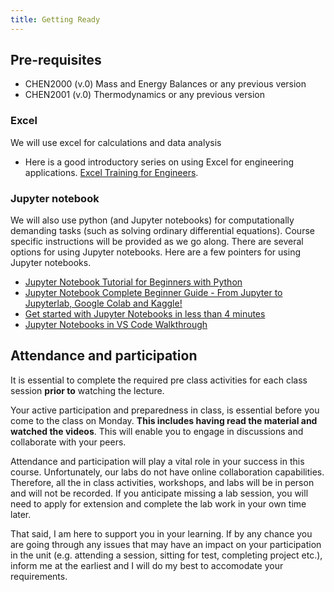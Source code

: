 ```yaml
---
title: Getting Ready
---
```


## Pre-requisites

- CHEN2000 (v.0) Mass and Energy Balances or any previous version
- CHEN2001 (v.0) Thermodynamics or any previous version 

### Excel

We will use excel for calculations and data analysis

- Here is a good introductory series on using Excel for engineering
  applications. [Excel Training for
  Engineers](https://www.youtube.com/playlist?list=PLUQP7hTI4zC8-7mTTotSiNt1hma7irN_M).

### Jupyter notebook

We will also use python (and Jupyter notebooks) for computationally demanding
tasks (such as solving ordinary differential equations). Course specific
instructions will be provided as we go along. There are several options for
using Jupyter notebooks. Here are a few pointers for using Jupyter notebooks. 

- [Jupyter Notebook Tutorial for Beginners with
  Python](https://www.youtube.com/watch?v=2WL-XTl2QYI)
- [Jupyter Notebook Complete Beginner Guide - From Jupyter to Jupyterlab,
  Google Colab and Kaggle!](https://www.youtube.com/watch?v=5pf0_bpNbkw) 
- [Get started with Jupyter Notebooks in less than 4 minutes](https://www.youtube.com/watch?v=h1sAzPojKMg)
- [Jupyter Notebooks in VS Code Walkthrough](https://www.youtube.com/watch?v=DA6ZAHBPF1U)


## Attendance and participation

It is essential to complete the required pre class activities for each class
session **prior to** watching the lecture.

Your active participation and preparedness in class, is essential before you
come to the class on Monday. **This includes having read the material and watched
the videos**. This will enable you to engage in discussions and collaborate with
your peers.

Attendance and participation will play a vital role in your success in this
course. Unfortunately, our labs do not have online collaboration capabilities.
Therefore, all the in class activities, workshops, and labs will be in person
and will not be recorded. If you anticipate missing a lab session, you will
need to apply for extension and complete the lab work in your own time later. 

That said, I am here to support you in your learning. If by any chance you are
going through any issues that may have an impact on your participation in the
unit (e.g. attending a session, sitting for test, completing project etc.),
inform me at the earliest and I will do my best to accomodate your
requirements.

